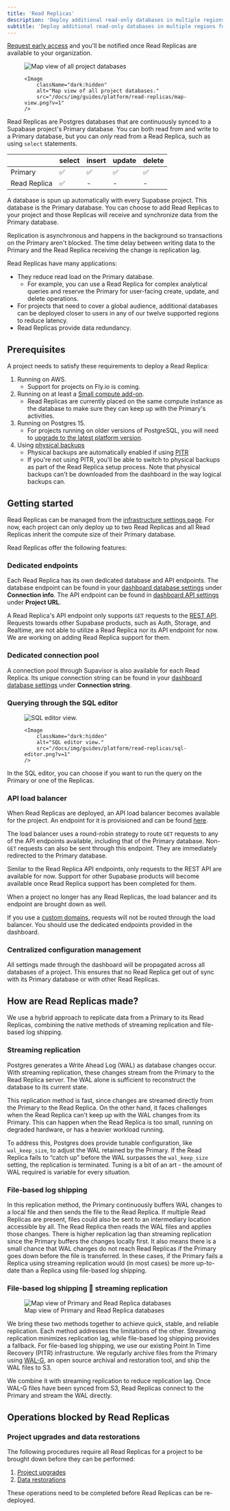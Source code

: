 ```yaml
---
title: 'Read Replicas'
description: 'Deploy additional read-only databases in multiple regions for your project.'
subtitle: 'Deploy additional read-only databases in multiple regions for your project'
---
```


<Admonition type="note" label="Read Replicas are available to Pro, Team, and Enterprise organizations who have signed up for early access.">

[Request early access](https://forms.supabase.com/read-replica) and you'll be notified once Read Replicas are available to your organization.

</Admonition>

<figure className="max-w-[700px] mx-auto">
    <Image
        className="hidden dark:block"
        alt="Map view of all project databases"
        src="/docs/img/guides/platform/read-replicas/map-view.png?v=1"
    />

    <Image
        className="dark:hidden"
        alt="Map view of all project databases."
        src="/docs/img/guides/platform/read-replicas/map-view.png?v=1"
    />

</figure>

Read Replicas are Postgres databases that are continuously synced to a Supabase project's Primary database. You can both read from and write to a Primary database, but you can _only_ read from a Read Replica, such as using `select` statements.

|              | select | insert | update | delete |
| ------------ | ------ | ------ | ------ | ------ |
| Primary      | ✅     | ✅     | ✅     | ✅     |
| Read Replica | ✅     | -      | -      | -      |

A database is spun up automatically with every Supabase project. This database is the Primary database. You can choose to add Read Replicas to your project and those Replicas will receive and synchronize data from the Primary database.

Replication is asynchronous and happens in the background so transactions on the Primary aren't blocked. The time delay between writing data to the Primary and the Read Replica receiving the change is replication lag.

Read Replicas have many applications:

- They reduce read load on the Primary database.
  - For example, you can use a Read Replica for complex analytical queries and reserve the Primary for user-facing create, update, and delete operations.
- For projects that need to cover a global audience, additional databases can be deployed closer to users in any of our twelve supported regions to reduce latency.
- Read Replicas provide data redundancy.

## Prerequisites

A project needs to satisfy these requirements to deploy a Read Replica:

1. Running on AWS.
   - Support for projects on Fly.io is coming.
1. Running on at least a [Small compute add-on](/docs/guides/platform/compute-add-ons).
   - Read Replicas are currently placed on the same compute instance as the database to make sure they can keep up with the Primary's activities.
1. Running on Postgres 15.
   - For projects running on older versions of PostgreSQL, you will need to [upgrade to the latest platform version](/docs/guides/platform/migrating-and-upgrading-projects#pgupgrade).
1. Using [physical backups](/docs/guides/platform/backups#point-in-time-recovery)
   - Physical backups are automatically enabled if using [PITR](/docs/guides/platform/backups#point-in-time-recovery)
   - If you're not using PITR, you'll be able to switch to physical backups as part of the Read Replica setup process. Note that physical backups can't be downloaded from the dashboard in the way logical backups can.

## Getting started

Read Replicas can be managed from the [infrastructure settings page](https://supabase.com/dashboard/project/_/settings/infrastructure). For now, each project can only deploy up to two Read Replicas and all Read Replicas inherit the compute size of their Primary database.

Read Replicas offer the following features:

### Dedicated endpoints

Each Read Replica has its own dedicated database and API endpoints. The database endpoint can be found in your [dashboard database settings](https://supabase.com/dashboard/project/_/settings/database) under **Connection info**. The API endpoint can be found in [dashboard API settings](https://supabase.com/dashboard/project/_/settings/api) under **Project URL**.

A Read Replica's API endpoint only supports `GET` requests to the [REST API](https://supabase.com/docs/guides/api). Requests towards other Supabase products, such as Auth, Storage, and Realtime, are not able to utilize a Read Replica nor its API endpoint for now. We are working on adding Read Replica support for them.

### Dedicated connection pool

A connection pool through Supavisor is also available for each Read Replica. Its unique connection string can be found in your [dashboard database settings](https://supabase.com/dashboard/project/_/settings/database) under **Connection string**.

### Querying through the SQL editor

<figure className="max-w-[700px] mx-auto">
    <Image
        className="hidden dark:block"
        alt="SQL editor view."
        src="/docs/img/guides/platform/read-replicas/sql-editor.png?v=1"
    />

    <Image
        className="dark:hidden"
        alt="SQL editor view."
        src="/docs/img/guides/platform/read-replicas/sql-editor.png?v=1"
    />

</figure>

In the SQL editor, you can choose if you want to run the query on the Primary or one of the Replicas.

### API load balancer

When Read Replicas are deployed, an API load balancer becomes available for the project. An endpoint for it is provisioned and can be found [here](https://supabase.com/dashboard/project/_/settings/api).

The load balancer uses a round-robin strategy to route `GET` requests to any of the API endpoints available, including that of the Primary database. Non-`GET` requests can also be sent through this endpoint. They are immediately redirected to the Primary database.

Similar to the Read Replica API endpoints, only requests to the REST API are available for now. Support for other Supabase products will become available once Read Replica support has been completed for them.

When a project no longer has any Read Replicas, the load balancer and its endpoint are brought down as well.

<Admonition type="caution">

If you use a [custom domains](/docs/guides/platform/custom-domains), requests will not be routed through the load balancer. You should use the dedicated endpoints provided in the dashboard.

</Admonition>

### Centralized configuration management

All settings made through the dashboard will be propagated across all databases of a project. This ensures that no Read Replica get out of sync with its Primary database or with other Read Replicas.

## How are Read Replicas made?

We use a hybrid approach to replicate data from a Primary to its Read Replicas, combining the native methods of streaming replication and file-based log shipping.

### Streaming replication

Postgres generates a Write Ahead Log (WAL) as database changes occur. With streaming replication, these changes stream from the Primary to the Read Replica server. The WAL alone is sufficient to reconstruct the database to its current state.

This replication method is fast, since changes are streamed directly from the Primary to the Read Replica. On the other hand, it faces challenges when the Read Replica can't keep up with the WAL changes from its Primary. This can happen when the Read Replica is too small, running on degraded hardware, or has a heavier workload running.

To address this, Postgres does provide tunable configuration, like `wal_keep_size`, to adjust the WAL retained by the Primary. If the Read Replica fails to “catch up” before the WAL surpasses the `wal_keep_size` setting, the replication is terminated. Tuning is a bit of an art - the amount of WAL required is variable for every situation.

### File-based log shipping

In this replication method, the Primary continuously buffers WAL changes to a local file and then sends the file to the Read Replica. If multiple Read Replicas are present, files could also be sent to an intermediary location accessible by all. The Read Replica then reads the WAL files and applies those changes. There is higher replication lag than streaming replication since the Primary buffers the changes locally first. It also means there is a small chance that WAL changes do not reach Read Replicas if the Primary goes down before the file is transferred. In these cases, if the Primary fails a Replica using streaming replication would (in most cases) be more up-to-date than a Replica using file-based log shipping.

### File-based log shipping 🤝 streaming replication

<figure className="max-w-[700px] mx-auto">
  <Image
    alt="Map view of Primary and Read Replica databases"
    src="/docs/img/guides/platform/read-replicas/streaming-replication-dark.png?v=1"
  />
  <figcaption>Map view of Primary and Read Replica databases</figcaption>
</figure>

We bring these two methods together to achieve quick, stable, and reliable replication. Each method addresses the limitations of the other. Streaming replication minimizes replication lag, while file-based log shipping provides a fallback. For file-based log shipping, we use our existing Point In Time Recovery (PITR) infrastructure. We regularly archive files from the Primary using [WAL-G](https://github.com/wal-g/wal-g), an open source archival and restoration tool, and ship the WAL files to S3.

We combine it with streaming replication to reduce replication lag. Once WAL-G files have been synced from S3, Read Replicas connect to the Primary and stream the WAL directly.

## Operations blocked by Read Replicas

### Project upgrades and data restorations

The following procedures require all Read Replicas for a project to be brought down before they can be performed:

1. [Project upgrades](/docs/guides/platform/migrating-and-upgrading-projects#pgupgrade)
1. [Data restorations](/docs/guides/platform/backups#pitr-restoration-process)

These operations need to be completed before Read Replicas can be re-deployed.
